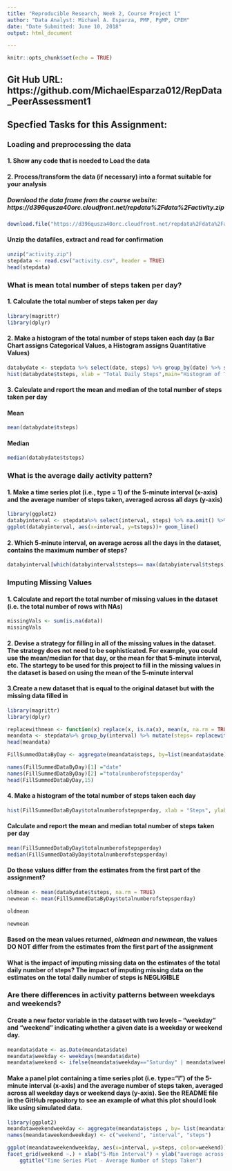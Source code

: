 ---
title: "Reproducible Research, Week 2, Course Project 1"
author: "Data Analyst: Michael A. Esparza, PMP, PgMP, CPEM"
date: "Date Submitted: June 10, 2018"
output: html_document  

---

```{r setup, include=FALSE}
knitr::opts_chunk$set(echo = TRUE)
```
## Git Hub URL: https://github.com/MichaelEsparza012/RepData_PeerAssessment1   
## Specfied Tasks for this Assignment:  
### Loading and preprocessing the data  
#### 1. Show any code that is needed to Load the data 
#### 2. Process/transform the data (if necessary) into a format suitable for your analysis  
##### Download the data frame from the course website: https://d396qusza40orc.cloudfront.net/repdata%2Fdata%2Factivity.zip  

```{r}
download.file("https://d396qusza40orc.cloudfront.net/repdata%2Fdata%2Factivity.zip", destfile = "activity.zip", mode="wb")
```
#### Unzip the datafiles, extract and read for confirmation
```{r}
unzip("activity.zip")
stepdata <- read.csv("activity.csv", header = TRUE)
head(stepdata)
```
### What is mean total number of steps taken per day?  
#### 1. Calculate the total number of steps taken per day  
```{r}
library(magrittr)
library(dplyr)
```
#### 2. Make a histogram of the total number of steps taken each day (a Bar Chart assigns Categorical Values, a Histogram assigns Quantitative Values) 
```{r}
databydate <- stepdata %>% select(date, steps) %>% group_by(date) %>% summarize(tsteps= sum(steps)) %>%na.omit()
hist(databydate$tsteps, xlab = "Total Daily Steps",main="Histogram of Total Number of Steps Taken Each Day", breaks = 20)
```  

#### 3. Calculate and report the **mean** and **median** of the total number of steps taken per day  
#### Mean
```{r}
mean(databydate$tsteps)
```  
#### Median
```{r}
median(databydate$tsteps)  
```  
### What is the average daily activity pattern?  
#### 1. Make a time series plot (i.e., type = 1) of the 5-minute interval (x-axis) and the average number of steps taken, averaged across all days (y-axis)  
```{r}
library(ggplot2)
databyinterval <- stepdata%>% select(interval, steps) %>% na.omit() %>% group_by(interval) %>% summarize(tsteps= mean(steps)) 
ggplot(databyinterval, aes(x=interval, y=tsteps))+ geom_line()
```  

#### 2. Which 5-minute interval, on average across all the days in the dataset, contains the maximum number of steps?  

```{r}
databyinterval[which(databyinterval$tsteps== max(databyinterval$tsteps)),]
```
### Imputing Missing Values  
#### 1. Calculate and report the total number of missing values in the dataset (i.e. the total number of rows with NAs)  
```{r}
missingVals <- sum(is.na(data))
missingVals
```
#### 2. Devise a strategy for filling in all of the missing values in the dataset. The strategy does not need to be sophisticated. For example, you could use the mean/median for that day, or the mean for that 5-minute interval, etc. **The startegy to be used for this project to fill in the missing values in the dataset is based on using the mean of the 5-minute interval**  
#### 3.Create a new dataset that is equal to the original dataset but with the missing data filled in  
```{r}
library(magrittr)
library(dplyr)

replacewithmean <- function(x) replace(x, is.na(x), mean(x, na.rm = TRUE))
meandata <- stepdata%>% group_by(interval) %>% mutate(steps= replacewithmean(steps))
head(meandata)
```  

```{r}
FillSummedDataByDay <- aggregate(meandata$steps, by=list(meandata$date), sum)

names(FillSummedDataByDay)[1] ="date"
names(FillSummedDataByDay)[2] ="totalnumberofstepsperday"
head(FillSummedDataByDay,15)
```  
#### 4. Make a histogram of the total number of steps taken each day
```{r}
hist(FillSummedDataByDay$totalnumberofstepsperday, xlab = "Steps", ylab = "Frequency", main = "Histogram of Total Number of Steps Per Day", breaks = 20)
```  

#### Calculate and report the mean and median total number of steps taken per day  
```{r}
mean(FillSummedDataByDay$totalnumberofstepsperday)
median(FillSummedDataByDay$totalnumberofstepsperday)
```  
#### Do these values differ from the estimates from the first part of the assignment?  
```{r}
oldmean <- mean(databydate$tsteps, na.rm = TRUE)
newmean <- mean(FillSummedDataByDay$totalnumberofstepsperday)
```  
```{r}
oldmean
```
```{r}
newmean
```  
#### **Based on the mean values returned, *oldmean and newmean*, the values DO NOT differ from the estimates from the first part of the assignment**  

#### What is the impact of imputing missing data on the estimates of the total daily number of steps?  **The impact of imputing missing data on the estimates on the total daily number of steps is NEGLIGIBLE**  
### Are there differences in activity patterns between weekdays and weekends?  
#### Create a new factor variable in the dataset with two levels -- "weekday" and "weekend" indicating whether a given date is a weekday or weekend day.  
```{r}
meandata$date <- as.Date(meandata$date)
meandata$weekday <- weekdays(meandata$date)
meandata$weekend <- ifelse(meandata$weekday=="Saturday" | meandata$weekday=="Sunday", "Weekend", "Weekday")
```  
#### Make a panel plot containing a time series plot (i.e. type="l") of the 5-minute interval (x-axis) and the average number of steps taken, averaged across all weekday days or weekend days (y-axis). See the README file in the GitHub repository to see an example of what this plot should look like using simulated data.  
```{r}
library(ggplot2)
meandataweekendweekday <- aggregate(meandata$steps , by= list(meandata$weekend, meandata$interval), na.omit(mean))
names(meandataweekendweekday) <- c("weekend", "interval", "steps")

ggplot(meandataweekendweekday, aes(x=interval, y=steps, color=weekend)) + geom_line()+
facet_grid(weekend ~.) + xlab("5-Min Interval") + ylab("average across all weekdays and weekends") +
    ggtitle("Time Series Plot - Average Number of Steps Taken")
```  

